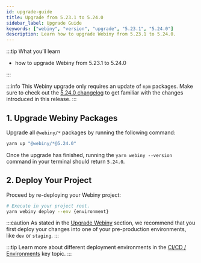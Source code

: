 ```yaml
---
id: upgrade-guide
title: Upgrade from 5.23.1 to 5.24.0
sidebar_label: Upgrade Guide
keywords: ["webiny", "version", "upgrade", "5.23.1", "5.24.0"]
description: Learn how to upgrade Webiny from 5.23.1 to 5.24.0.
---
```


:::tip What you’ll learn

- how to upgrade Webiny from 5.23.1 to 5.24.0

:::

:::info
This Webiny upgrade only requires an update of `npm` packages.
Make sure to check out the [5.24.0 changelog](/docs/release-notes/5.24.0/changelog) to get familiar with the changes introduced in this release.
:::

## 1. Upgrade Webiny Packages

Upgrade all `@webiny/*` packages by running the following command:

```bash
yarn up "@webiny/*@5.24.0"
```

Once the upgrade has finished, running the `yarn webiny --version` command in your terminal should return `5.24.0`.

## 2. Deploy Your Project

Proceed by re-deploying your Webiny project:

```bash
# Execute in your project root.
yarn webiny deploy --env {environment}
```

:::caution
As stated in the [Upgrade Webiny](/docs/how-to-guides/upgrade-webiny#pre-production-environments-first) section, we recommend that you first deploy your changes into one of your pre-production environments, like `dev` or `staging`.
:::

:::tip
Learn more about different deployment environments in the [CI/CD / Environments](/docs/key-topics/ci-cd/environments) key topic.
:::
